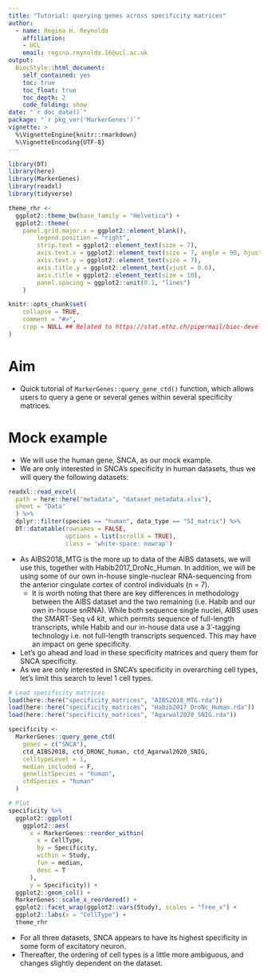 ```yaml
---
title: "Tutorial: querying genes across specificity matrices"
author: 
  - name: Regina H. Reynolds
    affiliation:
    - UCL
    email: regina.reynolds.16@ucl.ac.uk
output: 
  BiocStyle::html_document:
    self_contained: yes
    toc: true
    toc_float: true
    toc_depth: 2
    code_folding: show
date: "`r doc_date()`"
package: "`r pkg_ver('MarkerGenes')`"
vignette: >
  %\VignetteEngine{knitr::rmarkdown}
  %\VignetteEncoding{UTF-8}  
---
```


```r
library(DT)
library(here)
library(MarkerGenes)
library(readxl)
library(tidyverse)

theme_rhr <-  
  ggplot2::theme_bw(base_family = "Helvetica") + 
  ggplot2::theme(
    panel.grid.major.x = ggplot2::element_blank(),
        legend.position = "right",
        strip.text = ggplot2::element_text(size = 7),
        axis.text.x = ggplot2::element_text(size = 7, angle = 90, hjust = 1, vjust = 0.5),
        axis.text.y = ggplot2::element_text(size = 7),
        axis.title.y = ggplot2::element_text(vjust = 0.6),
        axis.title = ggplot2::element_text(size = 10),
        panel.spacing = ggplot2::unit(0.1, "lines")
    )

knitr::opts_chunk$set(
    collapse = TRUE,
    comment = "#>",
    crop = NULL ## Related to https://stat.ethz.ch/pipermail/bioc-devel/2020-April/016656.html
)
```

# Aim
- Quick tutorial of `MarkerGenes::query_gene_ctd()` function, which allows users to query a gene or several genes within several specificity matrices.

# Mock example
- We will use the human gene, SNCA, as our mock example.
- We are only interested in SNCA's specificity in human datasets, thus we will query the following datasets:

```r

readxl::read_excel(
  path = here::here("metadata", "dataset_metadata.xlsx"),
  sheet = "Data"
  ) %>% 
  dplyr::filter(species == "human", data_type == "SI_matrix") %>% 
  DT::datatable(rownames = FALSE,
                options = list(scrollX = TRUE),
                class = 'white-space: nowrap')

```

- As AIBS2018_MTG is the more up to data of the AIBS datasets, we will use this, together with Habib2017_DroNc_Human. In addition, we will be using some of our own in-house single-nuclear RNA-sequencing from the anterior cingulate cortex of control individuals (n = 7).
    - It is worth noting that there are key differences in methodology between the AIBS dataset and the two remaining (i.e. Habib and our own in-house snRNA). While both sequence single nuclei, AIBS uses the SMART-Seq v4 kit, which permits sequence of full-length transcripts, while Habib and our in-house data use a 3'-tagging technology i.e. not full-length transcripts sequenced. This may have an impact on gene specificity.
- Let's go ahead and load in these specificity matrices and query them for SNCA specificity.
- As we are only interested in SNCA's specificity in overarching cell types, let's limit this search to level 1 cell types.

```r

# Load specificity matrices
load(here::here("specificity_matrices", "AIBS2018_MTG.rda"))
load(here::here("specificity_matrices", "Habib2017_DroNc_Human.rda"))
load(here::here("specificity_matrices", "Agarwal2020_SNIG.rda"))

specificity <- 
  MarkerGenes::query_gene_ctd(
    genes = c("SNCA"),
    ctd_AIBS2018, ctd_DRONC_human, ctd_Agarwal2020_SNIG,
    celltypeLevel = 1, 
    median_included = F,
    genelistSpecies = "human", 
    ctdSpecies = "human"
  )

# Plot
specificity %>% 
  ggplot2::ggplot(
    ggplot2::aes(
      x = MarkerGenes::reorder_within(
        x = CellType, 
        by = Specificity, 
        within = Study, 
        fun = median, 
        desc = T
      ), 
      y = Specificity)) + 
  ggplot2::geom_col() +
  MarkerGenes::scale_x_reordered() +
  ggplot2::facet_wrap(ggplot2::vars(Study), scales = "free_x") + 
  ggplot2::labs(x = "CellType") +
  theme_rhr

```

- For all three datasets, SNCA appears to have its highest specificity in some form of excitatory neuron. 
- Thereafter, the ordering of cell types is a little more ambiguous, and changes slightly dependent on the dataset. 
